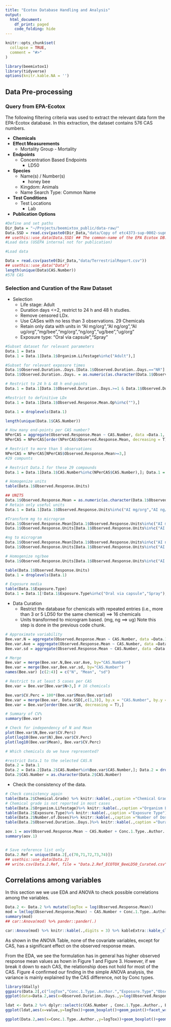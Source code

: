 ```yaml
---
title: "Ecotox Database Handling and Analysis"
output:
  html_document:
    df_print: paged
    code_folding: hide
---
```


```r
knitr::opts_chunk$set(
  collapse = TRUE,
  comment = "#>"
)
```

```r
library(beemixtox1)
library(tidyverse)
options(knitr.kable.NA = '')
```

## Data Pre-processing

### Query from EPA-Ecotox

The following filtering criteria was used to extract the relevant data form the EPA-Ecotox database. In this extraction, the dataset contains 576 CAS numbers. 

- **Chemicals**
- **Effect Measurements **
  - Mortality Group
	    - Mortality
- **Endpoints **
  - Concentration Based Endpoints
	  - LD50
- **Species **
  - Name(s) / Number(s)
	  - honey bee
  - Kingdom: Animals
  - Name Search Type: Common Name
- **Test Conditions **
  - Test Locations
	  - Lab
- **Publication Options **



```r
#Define and set paths
Dir_Data = "~/Projects/beemixtox_public/data-raw/"
Data.SSD = read.csv(paste0(Dir_Data,"data/Copy of etc4373-sup-0002-supmat.csv"))
## usethis::use_data(Data.SSD) ## The common-name of the EPA Ecotox DB.
#Load data (USEPA internal not for publication)

#Load data

Data = read.csv(paste0(Dir_Data,"data/TerrestrialReport.csv"))
## usethis::use_data("Data")
length(unique(Data$CAS.Number))
#578 CAS
```

### Selection and Curation of the Raw Dataset

- Selection
    - Life stage: Adult
    - Duration days <=2, restrict to 24 h and 48 h studies.
    - Remove censored LDx. 
    - Use CASes with no less than 3 observations. 29 Chemicals
    - Retain only data with units in "AI mg/org","AI ng/org","AI ug/org","mg/bee","mg/org","ng/org","ug/bee","ug/org"
    - Exposure type: "Oral via capsule","Spray"
 

    

```r
#Subset dataset for relevant parameters
Data.1 = Data
Data.1 = Data.1[Data.1$Organism.Lifestage%in%c("Adult"),]

#Subset for relevant exposure times
Data.1$Observed.Duration..Days.[Data.1$Observed.Duration..Days.=="NR"] = NA
Data.1$Observed.Duration..Days. = as.numeric(as.character(Data.1$Observed.Duration..Days.))

# Restrict to 24 h & 48 h end-points
Data.1 = Data.1[Data.1$Observed.Duration..Days.>=1 & Data.1$Observed.Duration..Days.<=2,]

#Restrict to definitive LDx
Data.1 = Data.1[Data.1$Observed.Response.Mean.Op%in%c(""),]

Data.1 = droplevels(Data.1)

length(unique(Data.1$CAS.Number))

# How many end-points per CAS number?
NPerCAS = aggregate(Observed.Response.Mean ~ CAS.Number, data =Data.1, length)
NPerCAS = NPerCAS[order(NPerCAS$Observed.Response.Mean, decreasing = T),]

# Restrict to more than 5 observations
NPerCAS = NPerCAS[NPerCAS$Observed.Response.Mean>=3,]
#29 compunts

# Restrict Data.1 for these 29 compounds
Data.1 = Data.1[Data.1$CAS.Number%in%c(NPerCAS$CAS.Number),]; Data.1 = droplevels(Data.1)

# Homogenize units
table(Data.1$Observed.Response.Units)

## UNITS
Data.1$Observed.Response.Mean = as.numeric(as.character(Data.1$Observed.Response.Mean))
# Retain only useful units
Data.1 = Data.1[Data.1$Observed.Response.Units%in%c("AI mg/org","AI ng/org","AI ug/org","mg/bee","mg/org","ng/org","ug/bee","ug/org"),]; Data.1 = droplevels(Data.1)

#Transform mg to microgram
Data.1$Observed.Response.Mean[Data.1$Observed.Response.Units%in%c("AI mg/org","mg/bee","mg/org")] = Data.1$Observed.Response.Mean[Data.1$Observed.Response.Units%in%c("AI mg/org","mg/bee","mg/org")]*1000 #to ug/bee
Data.1$Observed.Response.Units[Data.1$Observed.Response.Units%in%c("AI mg/org","mg/bee","mg/org")] = "ug/bee"

#ng to microgram
Data.1$Observed.Response.Mean[Data.1$Observed.Response.Units%in%c("AI ng/org","ng/org")] = Data.1$Observed.Response.Mean[Data.1$Observed.Response.Units%in%c("AI ng/org","ng/org")]/1000 #to ug/bee
Data.1$Observed.Response.Units[Data.1$Observed.Response.Units%in%c("AI ng/org","ng/org")] = "ug/bee"

# Homogenize ng/bee
Data.1$Observed.Response.Units[Data.1$Observed.Response.Units%in%c("AI ug/org","ug/bee","ug/org")] = "ug/bee"

table(Data.1$Observed.Response.Units)
Data.1 = droplevels(Data.1)

# Exposure media
table(Data.1$Exposure.Type)
Data.1 = Data.1[!Data.1$Exposure.Type%in%c("Oral via capsule","Spray"),]; Data.1 = droplevels(Data.1)
```

- Data Curation
    - Restrict the database for chemicals with repeated entries (i.e., more than 3 or 5 LD50 for the same chemical) ==> 16 chemicals
    - Units transformed to microgram based. (mg, ng ==> ug) Note this step is done in the previous code chunk. 



```r
# Approximate variability
Bee.var.N = aggregate(Observed.Response.Mean ~ CAS.Number, data =Data.1, length)
Bee.var.Ave = aggregate(Observed.Response.Mean ~ CAS.Number, data =Data.1, mean)
Bee.var.sd = aggregate(Observed.Response.Mean ~ CAS.Number, data =Data.1, sd)

# Merge
Bee.var = merge(Bee.var.N,Bee.var.Ave, by="CAS.Number")
Bee.var = merge(Bee.var,Bee.var.sd, by="CAS.Number")
names(Bee.var) [c(2:4)] = c("N", "Mean", "sd")

# Restrict to at least 5 cases per CAS
Bee.var = Bee.var[Bee.var$N>3,] # 16 chemicals

Bee.var$CV.Perc = 100*(Bee.var$Mean/Bee.var$sd)
Bee.var = merge(Bee.var, Data.SSD[,c(1,3)], by.x = "CAS.Number", by.y = "CAS.", all.x = T)
Bee.var = Bee.var[order(Bee.var$N, decreasing = T),]

# Summary of CV%
summary(Bee.var)

# Check for independency of N and Mean
plot(Bee.var$N,Bee.var$CV.Perc)
plot(log10(Bee.var$N),Bee.var$CV.Perc)
plot(log10(Bee.var$Mean), Bee.var$CV.Perc)

# Which chemicals do we have represented?
```


```r
#restrict Data.1 to the selected CAS.N
Data.2 = Data.1
Data.2 = Data.2[Data.2$CAS.Number%in%Bee.var$CAS.Number,]; Data.2 = droplevels(Data.2)
Data.2$CAS.Number = as.character(Data.2$CAS.Number)
```

- Check the consistency of the data. 
```r
# Check consistency again
table(Data.2$Chemical.Grade) %>% knitr::kable(.,caption ="Chemical Grade")%>% kableExtra::kable_classic_2()
# Chemical grade is not reported in most cases
table(Data.2$Organism.Lifestage)%>% knitr::kable(.,caption ="Organism Life Stage")%>% kableExtra::kable_classic_2()
table(Data.2$Exposure.Type)%>% knitr::kable(.,caption ="Exposure Type")%>% kableExtra::kable_classic_2()
table(Data.2$Number.of.Doses)%>% knitr::kable(.,caption ="Number of Doses")%>% kableExtra::kable_classic_2()
table(Data.2$Observed.Duration..Days.)%>% knitr::kable(.,caption ="Duration in Days")%>% kableExtra::kable_classic_2()
```


```r
aov.1 = aov(Observed.Response.Mean ~ CAS.Number + Conc.1.Type..Author. + Exposure.Type + Observed.Duration..Days., data = Data.2)
summary(aov.1)


# Save reference list only
Data.2.Ref = unique(Data.2[,c(70,71,72,73,74)])
## usethis::use_data(Data.2)
## write.csv(Data.2.Ref, file = "Data.2.Ref_ECOTOX_BeeLD50_Curated.csv", row.names = F)
```

 


## Correlations among variables

In this section we we use EDA and ANOVA to check possible correlations among the variables.   

```r
Data.2 <- Data.2 %>% mutate(logTox = log(Observed.Response.Mean))
mod = lm(log(Observed.Response.Mean) ~ CAS.Number + Conc.1.Type..Author. + Exposure.Type + Observed.Duration..Days., data = Data.2)
summary(mod)
## car::Anova(mod) %>% pander::pander(.)
```

```r
car::Anova(mod) %>% knitr::kable(.,digits = 3) %>% kableExtra::kable_classic()
```


As shown in the ANOVA Table, none of the covariate variables, except for CAS,  has a significant effect on the observed response mean. 

From the EDA, we see the formulation has in general has higher observed response mean values as hown in Figure 1 and Figure 3. However, if we break it down to each CAS, the relationship does not hold for most of the CAS. Figure 4 confirmed our finding in the simple ANOVA analysis, the variance is mainly explained by the CAS difference, not by Conc types.  


```r
library(GGally)
ggpairs(Data.2[,c("logTox","Conc.1.Type..Author.","Exposure.Type","Observed.Duration..Days.")])
ggplot(data=Data.2,aes(x=Observed.Duration..Days.,y=log(Observed.Response.Mean)))+geom_point()+geom_boxplot(aes(group=Observed.Duration..Days.))

ldat <- Data.2 %>% dplyr::select(c(CAS.Number , Conc.1.Type..Author., Exposure.Type,logTox)) %>% pivot_longer(!logTox,names_to="variables",values_to="value") 
ggplot(ldat,aes(x=value,y=logTox))+geom_boxplot()+geom_point()+facet_wrap(~variables,scales = "free")+ theme(axis.text.x = element_text(angle = 90))
```



```r
ggplot(Data.2,aes(x=Conc.1.Type..Author.,y=logTox))+geom_boxplot()+geom_point()+facet_wrap(~CAS.Number,scales = "free_y")+ theme(axis.text.x = element_text(angle = 90))
```
